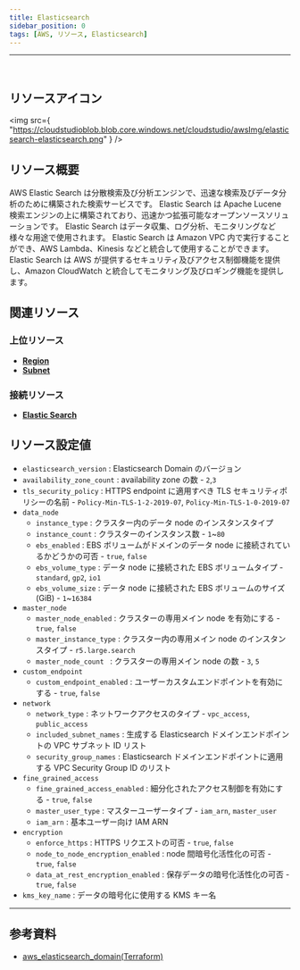 ```yaml
---
title: Elasticsearch
sidebar_position: 0
tags: [AWS, リソース, Elasticsearch]
---
```


<hr />
<br />

## リソースアイコン

<img
    src={
        "https://cloudstudioblob.blob.core.windows.net/cloudstudio/awsImg/elasticsearch-elasticsearch.png"
    }
/>

## リソース概要

AWS Elastic Search は分散検索及び分析エンジンで、迅速な検索及びデータ分析のために構築された検索サービスです。
Elastic Search は Apache Lucene 検索エンジンの上に構築されており、迅速かつ拡張可能なオープンソースソリューションです。
Elastic Search はデータ収集、ログ分析、モニタリングなど様々な用途で使用されます。
Elastic Search は Amazon VPC 内で実行することができ、AWS Lambda、Kinesis などと統合して使用することができます。
Elastic Search は AWS が提供するセキュリティ及びアクセス制御機能を提供し、Amazon CloudWatch と統合してモニタリング及びロギング機能を提供します。

## 関連リソース

### 上位リソース

-   [**Region**](https://docs.cstudio.app/ja/docs/resource/aws/Base/Region)
-   [**Subnet**](https://docs.cstudio.app/ja/docs/resource/aws/Vpc/Subnet)

### 接続リソース

-   [**Elastic Search**](https://docs.cstudio.app/ja/docs/resource/aws/Elasticsearch/Elasticsearch)

## リソース設定値

-   `elasticsearch_version` : Elasticsearch Domain のバージョン
-   `availability_zone_count` : availability zone の数 - `2`,`3`
-   `tls_security_policy` : HTTPS endpoint に適用すべき TLS セキュリティポリシーの名前 - `Policy-Min-TLS-1-2-2019-07`, `Policy-Min-TLS-1-0-2019-07`
-   `data_node`
    -   `instance_type` : クラスター内のデータ node のインスタンスタイプ
    -   `instance_count` : クラスターのインスタンス数 - `1`~`80`
    -   `ebs_enabled` : EBS ボリュームがドメインのデータ node に接続されているかどうかの可否 - `true`, `false`
    -   `ebs_volume_type` : データ node に接続された EBS ボリュームタイプ - `standard`, `gp2`, `io1`
    -   `ebs_volume_size` : データ node に接続された EBS ボリュームのサイズ(GiB) - `1`~`16384`
-   `master_node`
    -   `master_node_enabled` : クラスターの専用メイン node を有効にする - `true`, `false`
    -   `master_instance_type` : クラスター内の専用メイン node のインスタンスタイプ - `r5.large.search`
    -   `master_node_count ` : クラスターの専用メイン node の数 - `3`, `5`
-   `custom_endpoint`
    -   `custom_endpoint_enabled` : ユーザーカスタムエンドポイントを有効にする - `true`, `false`
-   `network`
    -   `network_type` : ネットワークアクセスのタイプ - `vpc_access`, `public_access`
    -   `included_subnet_names` : 生成する Elasticsearch ドメインエンドポイントの VPC サブネット ID リスト
    -   `security_group_names` : Elasticsearch ドメインエンドポイントに適用する VPC Security Group ID のリスト
-   `fine_grained_access`
    -   `fine_grained_access_enabled` : 細分化されたアクセス制御を有効にする - `true`, `false`
    -   `master_user_type` : マスターユーザータイプ - `iam_arn`, `master_user`
    -   `iam_arn` : 基本ユーザー向け IAM ARN
-   `encryption`
    -   `enforce_https` : HTTPS リクエストの可否 - `true`, `false`
    -   `node_to_node_encryption_enabled` : node 間暗号化活性化の可否 - `true`, `false`
    -   `data_at_rest_encryption_enabled` : 保存データの暗号化活性化の可否 - `true`, `false`
-   `kms_key_name` : データの暗号化に使用する KMS キー名

---

## 参考資料

-   [aws_elasticsearch_domain(Terraform)](https://registry.terraform.io/providers/hashicorp/aws/latest/docs/resources/elasticsearch_domain)
